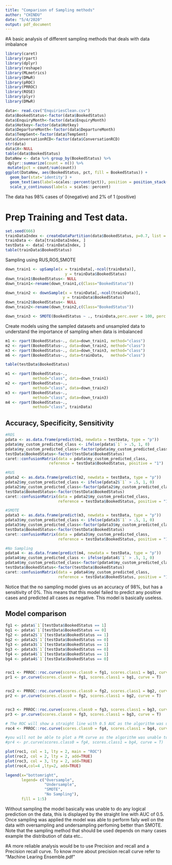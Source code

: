 ```yaml
---
title: "Comparison of Sampling methods"
author: "CHINDU"
date: "5/4/2020"
output: pdf_document
---
```


#A basic analysis of different sampling methods that deals with data imbalance

```r
library(caret)
library(rpart)
library(dplyr)
library(reshape)
library(MLmetrics)
library(DMwR)
library(pROC)
library(PRROC)
library(ROSE)
library(plyr)
library(DMwR)
```

```r
data<- read.csv("EnquiriesClean.csv")
data$BookedStatus<-factor(data$BookedStatus)
data$EnquiryMonth<-factor(data$EnquiryMonth)
data$Hotkey<-factor(data$Hotkey)
data$DepartureMonth<-factor(data$DepartureMonth)
data$TempSent<-factor(data$TempSent)
data$ConversationRCD<-factor(data$ConversationRCD)
str(data)
data$X<-NULL
table(data$BookedStatus)
DataNew <- data %>% group_by(BookedStatus) %>% 
 dplyr::summarize(count = n()) %>% 
 mutate(pct = count/sum(count))
ggplot(DataNew, aes(BookedStatus, pct, fill = BookedStatus)) + 
  geom_bar(stat='identity') + 
  geom_text(aes(label=scales::percent(pct)), position = position_stack(vjust = .5))+
  scale_y_continuous(labels = scales::percent)
```

The data has 98% cases of 0(negative) and 2% of 1 (positive)

# Prep Training and Test data.
```r
set.seed(666)
trainDataIndex <- createDataPartition(data$BookedStatus, p=0.7, list = F)  # 70% training data
trainData <- data[trainDataIndex, ]
testData <- data[-trainDataIndex, ]
table(trainData$BookedStatus)
```

Sampling using RUS,ROS,SMOTE
```r

down_train1 <- upSample(x = trainData[,-ncol(trainData)],
                          y = trainData$BookedStatus)
down_train1$BookedStatus<- NULL
down_train1<-rename(down_train1,c(Class="BookedStatus"))

down_train2 <- downSample(x = trainData[,-ncol(trainData)],
                         y = trainData$BookedStatus)
down_train2$BookedStatus<- NULL
down_train2<-rename(down_train2,c(Class="BookedStatus"))

down_train3 <- SMOTE(BookedStatus ~ ., trainData,perc.over = 100, perc.under=200,k=5) 
```

Create models using the sampled datasets and unsampled data to understand the importance of sampling when data is imbalanced
```r
m1 <- rpart(BookedStatus~., data=down_train1, method="class")
m2 <- rpart(BookedStatus~., data=down_train2, method="class")
m3 <- rpart(BookedStatus~., data=down_train3, method="class")
m6 <- rpart(BookedStatus~., data=trainData,   method="class")

```

```r
table(testData$BookedStatus)
```

```r
m1 <- rpart(BookedStatus~.,
            method="class", data=down_train1)
m2 <- rpart(BookedStatus~.,
            method="class", data=down_train2)
m3 <- rpart(BookedStatus~.,
            method="class", data=down_train3)
m4 <- rpart(BookedStatus~.,
            method="class", trainData)
```

## Accuracy, Specificity, Sensitivity
```r

#ROS
pdata <- as.data.frame(predict(m1, newdata = testData, type = "p"))
pdata$my_custom_predicted_class <- ifelse(pdata$`1` > .5, 1, 0)
pdata$my_custom_predicted_class<-factor(pdata$my_custom_predicted_class)
testData$BookedStatus<-factor(testData$BookedStatus)
caret::confusionMatrix(data = pdata$my_custom_predicted_class, 
                   reference = testData$BookedStatus, positive = "1")

#RUS
pdata2 <- as.data.frame(predict(m2, newdata = testData, type = "p"))
pdata2$my_custom_predicted_class <- ifelse(pdata2$`1` > .5, 1, 0)
pdata2$my_custom_predicted_class<-factor(pdata2$my_custom_predicted_class)
testData$BookedStatus<-factor(testData$BookedStatus)
caret::confusionMatrix(data = pdata2$my_custom_predicted_class, 
                       reference = testData$BookedStatus, positive = "1")

#SMOTE
pdata3 <- as.data.frame(predict(m3, newdata = testData, type = "p"))
pdata3$my_custom_predicted_class <- ifelse(pdata3$`1` > .5, 1, 0)
pdata3$my_custom_predicted_class<-factor(pdata3$my_custom_predicted_class)
testData$BookedStatus<-factor(testData$BookedStatus)
caret::confusionMatrix(data = pdata3$my_custom_predicted_class, 
                       reference = testData$BookedStatus, positive = "1")

#No Sampling
pdata4 <- as.data.frame(predict(m4, newdata = testData, type = "p"))
pdata4$my_custom_predicted_class <- ifelse(pdata4$`1` > .5, 1, 0)
pdata4$my_custom_predicted_class<-factor(pdata4$my_custom_predicted_class)
testData$BookedStatus<-factor(testData$BookedStatus)
caret::confusionMatrix(data = pdata4$my_custom_predicted_class, 
                       reference = testData$BookedStatus, positive = "1")
```
Notice that the no sampling model gives us an accuracy of 98%, but has a sensitivity of 0%. This means that this model failed to predict any positive cases and predicted all cases as negative. This model is basically useless.


## Model comparison
```r
fg1 <- pdata$`1`[testData$BookedStatus == 1]
bg1 <- pdata$`1`[testData$BookedStatus == 0]
fg2 <- pdata2$`1`[testData$BookedStatus == 1]
bg2 <- pdata2$`1`[testData$BookedStatus == 0]
fg3 <- pdata3$`1`[testData$BookedStatus == 1]
bg3 <- pdata3$`1`[testData$BookedStatus == 0]
fg4 <- pdata4$`1`[testData$BookedStatus == 1]
bg4 <- pdata4$`1`[testData$BookedStatus == 0]


roc1 <- PRROC::roc.curve(scores.class0 = fg1, scores.class1 = bg1, curve = T)
pr1 <- pr.curve(scores.class0 = fg1, scores.class1 = bg1, curve = T)


roc2 <- PRROC::roc.curve(scores.class0 = fg2, scores.class1 = bg2, curve = T)
pr2 <- pr.curve(scores.class0 = fg2, scores.class1 = bg2, curve = T)


roc3 <- PRROC::roc.curve(scores.class0 = fg3, scores.class1 = bg3, curve = T)
pr3 <- pr.curve(scores.class0 = fg3, scores.class1 = bg3, curve = T)

# The ROC will show a straight line with 0.5 AUC as the algorithm was unable to deal with the data imbalance. 
roc4 <- PRROC::roc.curve(scores.class0 = fg4, scores.class1 = bg4, curve = T)

#you will not be able to plot a PR curve as the algorithm was unable to handle the data imbalance
#pr4 <- pr.curve(scores.class0 = fg4, scores.class1 = bg4, curve = T)

plot(roc1, col = 1, lty = 2, main = "ROC")
plot(roc2, col = 2, lty = 2, add=TRUE)
plot(roc3, col = 3, lty = 2, add=TRUE)
plot(roc4,col=4 ,lty=2, add=TRUE)

legend(x="bottomright", 
       legend= c("Oversample", 
                 "Undersample",
                 "SMOTE",
                 "No Sampling"),
       fill = 1:5)
```
Without sampling the model basically was unable to do any logical prediction on the data, this is displayed by the straight line with AUC of 0.5. Once sampling was applied the model was able to perform faily well on the data with oversampling and undersampling perfoming better than SMOTE. Note that the sampling method that should be used depends on many cases example the distribution of data etc..

#A more reliable analysis would be to use Precision and recall and a Precision recall curve. To know more about precision recall curve refer to "Machine Learing Ensemble.pdf"